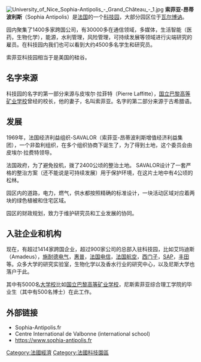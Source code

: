 {{inappropriate tone|time=2020-04-17T06:01:38+00:00}}
{{refimprove|time=2020-04-17T06:01:38+00:00}}
[[Image:University_of_Nice_Sophia-Antipolis_-_Grand_Château_-_1.jpg|right]]
'''索菲亚-昂蒂波利斯'''（Sophia Antipolis）是[[法国|法国]]的一个[[科學園區|科技园]]，大部分园区位于[[瓦尔博讷|瓦尔博讷]]。

园内聚集了1400多家跨国公司，有30000多在通信领域，多媒体，生活智能（医药，生物化学），能源，水利管理，风险管理，可持续发展等领域进行尖端研究的雇员。在科技园内我们也可以看到大约4500多名学生和研究员。

索菲亚科技园相当于是美国的硅谷。

==名字来源==
科技园的名字的第一部分来源与皮埃尔·拉菲特（Pierre Laffitte），[[国立巴黎高等矿业学校|国立巴黎高等矿业学校]]曾经的校长，他的妻子，名叫索菲亚。名字的第二部分来源于古希腊语。

==发展==
1969年，法国经济利益组织-SAVALOR（索菲亚-昂蒂波利斯增值经济利益集团），一个非盈利组织，在多个组织协商下诞生了，为了得到土地，这个委员会由皮埃尔·拉费特领导。

法国政府，为了避免投机，拨了2400公顷的整治土地。 SAVALOR设计了一套严格的整治方案（还不能说是可持续发展）用于保护环境，在这片土地中有4公顷的松林。

园区内的道路，电力，燃气，供水都按照精确的标准设计，一块活动区域对应着两块的绿色植被和住宅区域。

园区的财政规划，致力于维护研究员和工业发展的协同。


==入驻企业和机构==
现在，有超过1414家跨国企业，超过900家公司的总部入驻科技园，比如艾玛迪斯（Amadeus），[[施耐德电气|施耐德电气]]，[[惠普|惠普]]，[[法国电信|法国电信]]，[[法国航空|法国航空]]，[[西门子公司|西门子]]，[[SAP公司|SAP]]，[[丰田汽车|丰田]]等。众多大学的研究实验室，生物化学以及香水行业的研究中心，以及尼斯大学也落户于此。

其中有5000名[[大学校|大学校]]比如[[国立巴黎高等矿业学校|国立巴黎高等矿业学校]]，尼斯索菲亚综合理工学院的毕业生（其中有500名博士）在此工作。

== 外部链接 ==
*Sophia-Antipolis.fr
*Centre International de Valbonne (international school)
*https://www.sophia-antipolis.fr 

[[Category:法國經濟|Category:法國經濟]]
[[Category:法國科技園區|Category:法國科技園區]]